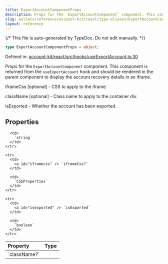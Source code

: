 ```yaml
---
title: ExportAccountComponentProps
description: Props for the `ExportAccountComponent` component. This component is returned from the `useExportAccount` hook and should be rendered in the parent component to display the account recovery details in an iframe.  iframeCss [optional] - CSS to apply to the iframe.  className [optional] - Class name to apply to the container div.  isExported - Whether the account has been exported.
slug: wallets/reference/account-kit/react/type-aliases/ExportAccountComponentProps
layout: reference
---
```


{/* This file is auto-generated by TypeDoc. Do not edit manually. */}

```ts
type ExportAccountComponentProps = object;
```

Defined in: [account-kit/react/src/hooks/useExportAccount.ts:30](https://github.com/alchemyplatform/aa-sdk/blob/17aad1f572375d42a06c7e3238078a88a435d459/account-kit/react/src/hooks/useExportAccount.ts#L30)

Props for the `ExportAccountComponent` component. This component is
returned from the `useExportAccount` hook and should be rendered in the
parent component to display the account recovery details in an iframe.

iframeCss \[optional] - CSS to apply to the iframe.

className \[optional] - Class name to apply to the container div.

isExported - Whether the account has been exported.

## Properties

<table>
  <thead>
    <tr>
      <th align="left">Property</th>
      <th align="left">Type</th>
    </tr>
  </thead>

  <tbody>
    <tr>
      <td>
        <a id="classname" /> `className?`
      </td>

      <td>
        `string`
      </td>
    </tr>

    <tr>
      <td>
        <a id="iframecss" /> `iframeCss?`
      </td>

      <td>
        `CSSProperties`
      </td>
    </tr>

    <tr>
      <td>
        <a id="isexported" /> `isExported`
      </td>

      <td>
        `boolean`
      </td>
    </tr>

  </tbody>
</table>

